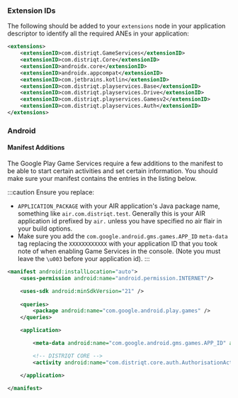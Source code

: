 
### Extension IDs

The following should be added to your `extensions` node in your application descriptor to identify all the required ANEs in your application:

```xml
<extensions>
	<extensionID>com.distriqt.GameServices</extensionID>
	<extensionID>com.distriqt.Core</extensionID>
	<extensionID>androidx.core</extensionID>
	<extensionID>androidx.appcompat</extensionID>
	<extensionID>com.jetbrains.kotlin</extensionID>
	<extensionID>com.distriqt.playservices.Base</extensionID>
	<extensionID>com.distriqt.playservices.Drive</extensionID>
	<extensionID>com.distriqt.playservices.Gamesv2</extensionID>
	<extensionID>com.distriqt.playservices.Auth</extensionID>
</extensions>
```




### Android

#### Manifest Additions

The Google Play Game Services require a few additions to the manifest to be able to start certain 
activities and set certain information. You should make sure your manifest contains the entries in the listing below.

:::caution
Ensure you replace:
- `APPLICATION_PACKAGE` with your AIR application's Java package name, something like `air.com.distriqt.test`. Generally this is your AIR application id prefixed by `air.` unless you have specified no air flair in your build options.
- Make sure you add the `com.google.android.gms.games.APP_ID` `meta-data` tag replacing the `XXXXXXXXXXXX` with your application ID that you took note of when enabling Game Services in the console. (Note you must leave the `\u003` before your application id).
:::

```xml
<manifest android:installLocation="auto">
	<uses-permission android:name="android.permission.INTERNET"/>

	<uses-sdk android:minSdkVersion="21" />
	
	<queries>
		<package android:name="com.google.android.play.games" />
	</queries>

	<application>

		<meta-data android:name="com.google.android.gms.games.APP_ID" android:value="\u003XXXXXXXXXXXX"/>

		<!-- DISTRIQT CORE -->
		<activity android:name="com.distriqt.core.auth.AuthorisationActivity" android:exported="false" android:theme="@android:style/Theme.Translucent.NoTitleBar"/>

	</application>
	
</manifest>
```


